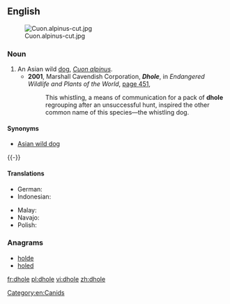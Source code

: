 ==English==
{{wikipedia}}
[[File:Cuon.alpinus-cut.jpg|thumb]]
===Noun===
{{en-noun|pl2=dhole}}

# An Asian wild [[dog]], ''[[Cuon alpinus]]''.
#* '''2001''', Marshall Cavendish Corporation, '''''Dhole''''', in ''Endangered Wildlife and Plants of the World'', [http://books.google.com/books?id=jTMY7Fp01zcC&pg=PA451&dq=%22dhole|dholes%22&hl=en&ei=zOBMTs2ZDIHEmAWY_8nFBg&sa=X&oi=book_result&ct=result&resnum=2&ved=0CC4Q6AEwAQ#v=onepage&q=%22dhole|dholes%22&f=false page 451],
#*: This whistling, a means of communication for a pack of '''dhole''' regrouping after an unsuccessful hunt, inspired the other common name of this species—the whistling dog.

====Synonyms====
* [[Asian wild dog]]

{{-}}
====Translations====
{{trans-top|Asian Wild Dog}}
* German: {{t-|de|Rothund|m}}
* Indonesian: {{t+|id|ajak|xs=Indonesian}}
{{trans-mid}}
* Malay: {{t|ms|anjing hutan}}
* Navajo: {{tø|nv|Náátsʼózídę́ę́ʼ mąʼiiłchííʼ}}
* Polish: {{t+|pl|cyjon|m}}
{{trans-bottom}}

===Anagrams===
* [[holde#English|holde]]
* [[holed#English|holed]]

[[Category:en:Canids]]

[[fr:dhole]]
[[pl:dhole]]
[[vi:dhole]]
[[zh:dhole]]